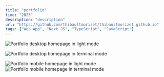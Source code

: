 ```yaml
---
title: "portfolio"
time: "2023"
description: "description"
url: "https://github.com/thibaultmorizet/thibaultmorizet.github.io"
tags: ["Web App", "Next JS", "TypeScript", "JavaScript"]
---
```

 
<Image
  src="/projects/portfolio/floating.png"
  alt="Portfolio desktop homepage in light mode"
  width={1660}
  height={942}
  project="portfolio"
  caption="desktopLightDescription"
/>


<Image
  src="/projects/portfolio/homeTerminal.png"
  alt="Portfolio desktop homepage in terminal mode"
  width={1654}
  height={948}
  project="portfolio"
  caption="desktopTerminalDescription"
/>

<Image
  src="/projects/portfolio/mobileLight.jpeg"
  alt="Portfolio mobile homepage in light mode"
  width={828}
  height={1565}
  project="portfolio"
  caption="mobileLightDescription"
/>
<Image
  src="/projects/portfolio/mobileTerminal.png"
  alt="Portfolio mobile homepage in terminal mode"
  width={678}
  height={1280}
  project="portfolio"
  caption="mobileTerminalDescription"
/>

